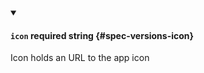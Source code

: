 
<details className="config-field" data-expandable="false" open>
<summary>

#### `icon` <span className="config-field-required" data-required="false">required</span> <span className="config-field-type">string</span> <span className="config-field-default"></span> <span className="config-field-enum"></span> {#spec-versions-icon}

Icon holds an URL to the app icon

</summary>



</details>
